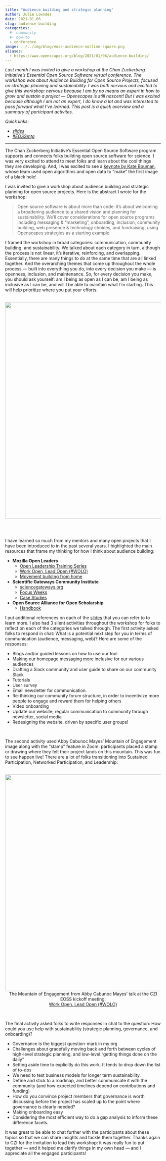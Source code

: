 ```yaml
---
title: "Audience building and strategic planning"
author: Julie Lowndes
date: 2021-01-06
slug: audience-building
categories:
  #- community
  #- how-to
  - conference
image: ../../img/blog/eoss-audience-outline-square.png
aliases: 
  - https://www.openscapes.org/blog/2021/01/06/audience-building/
---
```


*Last month I was invited to give a workshop at the Chan Zuckerberg Initiative's Essential Open Source Software virtual conference. The workshop was about Audience Building for Open Source Projects, focused on strategic planning and sustainability. I was both nervous and excited to give this workshop: nervous because I am by no means an expert in how to  grow and sustain a project — Openscapes is still nascent! But I was excited because although I am not an expert, I do know a lot and was interested to pass forward what I've learned. This post is a quick overview and a summary of participant activites.* 

*Quick links:* 

- *[slides](https://docs.google.com/presentation/d/1n4Z87Z8ax_pUUO98lHzsOGYHTtbshr_LB5JSznOiIW0/edit?usp=sharing)*
- *[#EOSSmtg](https://twitter.com/hashtag/EOSSmtg?src=hashtag_click)*

---

The Chan Zuckerberg Initiative's Essential Open Source Software program supports and connects folks building open source software for science. I was very excited to attend to meet folks and learn about the cool things they are developing. And, I was excited to see a [keynote by Kate Bouman](https://twitter.com/ReaderMeter/status/1336413615331528704), whose team used open algorithms and open data to "make" the first image of a black hole! 

I was invited to give a workshop about audience building and strategic planning for open source projects. Here is the abstract I wrote for the workshop:

> Open source software is about more than code: it’s about welcoming a broadening audience to a shared vision and planning for sustainability. We’ll cover considerations for open source programs including messaging & "marketing", onboarding, inclusion, community building, web presence & technology choices, and fundraising, using Openscapes strategies as a starting example.

I framed the workshop in broad categories: communication, community building, and sustainability. We talked about each category in turn, although the process is not linear, it's iterative, reinforcing, and overlapping. Essentially, there are many things to do at the same time that are all linked together. And the overarching themes that come up throughout the whole process — built into everything you do, into every decision you make — is openness, inclusion, and maintenance. So, for every decision you make, you should ask yourself: am I being as open as I can be, am I being as inclusive as I can be, and will I be able to maintain what I'm starting. This will help prioritize where you put your efforts. 

<br>
<center>
  <img src="/img/blog/eoss-audience-outline.png" width="700px"></a>
</center>
<br>
<br>

I have learned so much from my mentors and many open projects that I have been introduced to in the past several years. I highlighted the main resources that frame my thinking for how I think about audience building:

- **Mozilla Open Leaders**
    - [Open Leadership Training Series](https://mozilla.github.io/open-leadership-training-series/)
    - [Work Open, Lead Open (#WOLO)](https://docs.google.com/presentation/d/13NAGmqP_Fb2qjBKePGVZe7awtwnFKZUHtPz8mqbYtsE/present?token=AC4w5Vjf0u1Jtdi7vB3udA5O-S5wIuJuwA%3A1582781847727&includes_info_params=1&eisi=CPP7qe6B8ecCFc8OJAode38EqA#slide=id.g25275a8168_0_260)
    - [Movement building from home](https://foundation.mozilla.org/en/blog/new-movement-building-home-community-calls/)
- **Scientific Gateways Community Institute**
    - [sciencegateways.org](https://sciencegateways.org)
    - [Focus Weeks](https://sciencegateways.org/engage/focus-week)
    - [Case Studies](https://sciencegateways.org/resources/case-studies)
- **Open Source Alliance for Open Scholarship**
    - [Handbook](https://osaos-book.codeforscience.org)
    

I put additional references on each of the [slides](https://docs.google.com/presentation/d/1n4Z87Z8ax_pUUO98lHzsOGYHTtbshr_LB5JSznOiIW0/edit?usp=sharing) that you can refer to to learn more. I also had 3 silent activities throughout the workshop for folks to reflect on each of the categories we talked through. The first activity asked folks to respond in chat: What is a potential next step for you in terms of communication (audience, messaging, web)? Here are some of the responses:

- Blogs and/or guided lessons on how to use our tool
- Making our homepage messaging more inclusive for our various audiences
- Drafting a Slack community and user guide to share on our community Slack
- Tutorials 
- User survey
- Email newsletter for communication.
- Re-thinking our community forum structure, in order to incentivize more people to engage and reward them for helping others
- Video onboarding
- Update our website, regular communication to community through newsletter, social media
- Redesigning the website, driven by specific user groups!

<br>

The second activity used Abby Cabunoc Mayes' Mountain of Engagement image along with the "stamp" feature in Zoom: participants placed a stamp or drawing where they felt their project lands on this mountain. This was fun to see happen live! There are a lot of folks transitioning into Sustained Participation, Networked Participation, and Leadership:

<br>
<center>
  <img src="/img/blog/eoss-mountain-stamp.png" width="700px"></a>
  <figcaption> The Mountain of Engagement from Abby Cabunoc Mayes' talk at the CZI EOSS kickoff meeting: <br> [Work Open, Lead Open (#WOLO)](https://docs.google.com/presentation/d/13NAGmqP_Fb2qjBKePGVZe7awtwnFKZUHtPz8mqbYtsE/present?token=AC4w5Vjf0u1Jtdi7vB3udA5O-S5wIuJuwA%3A1582781847727&includes_info_params=1&eisi=CPP7qe6B8ecCFc8OJAode38EqA#slide=id.g25275a8168_0_260)
</figcaption>  
</center>
<br>

The final activity asked folks to write responses in chat to the question: How could you use help with sustainability (strategic planning, governance, and onboarding)?

- Governance is the biggest question-mark in my org
- Challenges about gracefully moving back and forth between cycles of high-level strategic planning, and low-level "getting things done on the daily"
- Setting aside time to explicitly do this work. It tends to drop down the list of to-dos
- We need to test business models for longer term sustainability.
- Define and stick to a roadmap, and better communicate it with the community (and how expected timelines depend on contributions and funding)
- How do you convince project members that governance is worth discussing before the project has scaled up to the point where governance is clearly needed?
- Making onboarding easy
- Considering the most efficient way to do a gap analysis to inform these difference facets.

It was great to be able to chat further with the participants about these topics so that we can share insights and tackle them together. Thanks again to CZI for the invitation to lead this workshop: it was really fun to put together — and it helped me clarify things in my own head — and I appreciate all the engaged participants! 

<br> 
<br>
